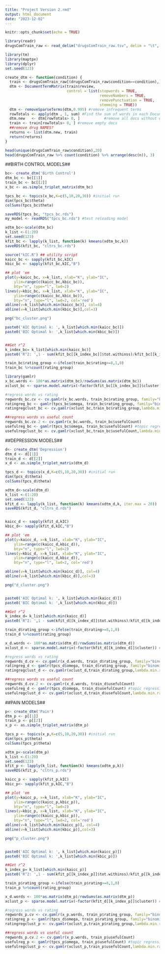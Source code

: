 ```yaml
---
title: "Project Version 2.rmd"
output: html_document
date: "2023-12-02"
---
```


```r
knitr::opts_chunk$set(echo = TRUE)
```

```r
library(readr)
drugsComTrain_raw <- read_delim("drugsComTrain_raw.tsv", delim = "\t", escape_double = FALSE,  trim_ws = TRUE)
```

```r
library(tm)
library(maptpx)
library(dplyr)
set.seed(123)

create_dtm <- function(condition) {
  train <- drugsComTrain_raw[(drugsComTrain_raw$condition==condition),]
  dtm <- DocumentTermMatrix(train$review,
                            control = list(stopwords = TRUE, 
                                           removeNumbers = TRUE,
                                           removePunctuation = TRUE,
                                           stemming = TRUE))
  dtm <- removeSparseTerms(dtm,0.995) #remove infrequent terms
  rowTotals <- apply(dtm , 1, sum) #Find the sum of words in each Document
  dtm.new   <- dtm[rowTotals> 0, ]           #remove all docs without words
  train <- train[rowTotals> 0, ] #remove empty docs
  ##remove drug NAMES?
  returns <- list(dtm.new, train)
  return(returns)
}
```

```r
head(unique(drugsComTrain_raw$condition),20)
head(drugsComTrain_raw %>% count(condition) %>% arrange(desc(n)), 3)
```

##BIRTH CONTROL MODELS##

```r
bc<- create_dtm('Birth Control')
dtm_bc <- bc[[1]]
train_bc <- bc[[2]]
x_bc <- as.simple_triplet_matrix(dtm_bc)
```

```r
tpcs_bc <- topics(x_bc,K=c(5,10,20,30)) #initial run
dim(tpcs_bc$theta)
colSums(tpcs_bc$theta)
```
```r
saveRDS(tpcs_bc, "tpcs_bc.rds")
my_model <- readRDS("tpcs_bc.rds") #test reloading model
```

```r
xdtm_bc<-scale(dtm_bc)
k_list <-(1:20)
set.seed(123)
kfit_bc <- lapply(k_list, function(k) kmeans(xdtm_bc,k))
saveRDS(kfit_bc, "cltrs_bc.rds")

source("kIC.R") ## utility script
kaicc_bc <- sapply(kfit_bc,kIC)
kbic_bc <- sapply(kfit_bc,kIC,"B")

## plot 'em
plot(y=kaicc_bc, x=k_list, xlab="K", ylab="IC", 
	ylim=range(c(kaicc_bc,kbic_bc)),
	bty="n", type="l", lwd=2)
lines(y=kbic_bc, x=k_list, xlab="K", ylab="IC", 
	ylim=range(c(kaicc_bc,kbic_bc)),
	bty="n", type="l", lwd=2, col='red')
abline(v=k_list[which.min(kaicc_bc)], col=4)
abline(v=k_list[which.min(kbic_bc)],col=3)

png("bc_cluster.png")

paste0('AIC Optimal k: ', k_list[which.min(kaicc_bc)])
paste0('BIC Optimal k: ',k_list[which.min(kbic_bc)])


##Get r^2
k_index_bc= k_list[which.min(kaicc_bc)]
paste0('R^2: ',1 - sum(kfit_bc[[k_index_bc]]$tot.withinss)/kfit_bc[[k_index_bc]]$totss)
```

```r
train_bc$rating_group <-ifelse(train_bc$rating>=8,1,0)
train_bc %>%count(rating_group)
```

```r
library(gamlr)
x_bc.words <- 100*as.matrix(dtm_bc)/rowSums(as.matrix(dtm_bc))
xclust_bc <- sparse.model.matrix(~factor(kfit_bc[[k_index_bc]]$cluster)) # cluster membership matrix

#regress words vs rating
regwords_bc.cv <- cv.gamlr(x_bc.words, train_bc$rating_group, family="binomial")
ratingreg_bc <- gamlr(tpcs_bc$omega, train_bc$rating_group, family="binomial") #topic regression
ratingregclust_bc <- cv.gamlr(xclust_bc,train_bc$rating_group,lambda.min.ratio=1e-5,family="binomial")

##regress words vs useful count
regwords_bc.cv.2 <- cv.gamlr(x_bc.words, train_bc$usefulCount)
usefulreg_bc <- gamlr(tpcs_bc$omega, train_bc$usefulCount) #topic regression
usefulregclust_bc <- cv.gamlr(xclust_bc,train_bc$usefulCount,lambda.min.ratio=1e-5)

```

##DEPRESSION MODELS##

```r
d<- create_dtm('Depression')
dtm_d <- d[[1]]
train_d <- d[[2]]
x_d <- as.simple_triplet_matrix(dtm_d)
```

```r
tpcs_d <- topics(x_d,K=c(5,10,20,30)) #initial run
dim(tpcs_d$theta)
colSums(tpcs_d$theta)
```

```r
xdtm_d<-scale(dtm_d)
k_list <-(1:20)
set.seed(123)
kfit_d <- lapply(k_list, function(k) kmeans(xdtm_d,k, iter.max = 20))
saveRDS(kfit_d, "cltrs_d.rds")


kaicc_d <- sapply(kfit_d,kIC)
kbic_d<- sapply(kfit_d,kIC,"B")

## plot 'em
plot(y=kaicc_d, x=k_list, xlab="K", ylab="IC", 
	ylim=range(c(kaicc_d,kbic_d)),
	bty="n", type="l", lwd=2)
lines(y=kbic_d, x=k_list, xlab="K", ylab="IC", 
	ylim=range(c(kaicc_d,kbic_d)),
	bty="n", type="l", lwd=2, col='red')

abline(v=k_list[which.min(kaicc_d)], col=4)
abline(v=k_list[which.min(kbic_d)],col=3)

png("d_cluster.png")


paste0('AIC Optimal k: ', k_list[which.min(kaicc_d)])
paste0('BIC Optimal k: ',k_list[which.min(kbic_d)])

##Get r^2
k_index_d= k_list[which.min(kaicc_d)]
paste0('R^2: ',1 - sum(kfit_d[[k_index_d]]$tot.withinss)/kfit_d[[k_index_d]]$totss)
```

```r
train_d$rating_group <-ifelse(train_d$rating>=8,1,0)
train_d %>%count(rating_group)
```

```r
x_d.words <- 100*as.matrix(dtm_d)/rowSums(as.matrix(dtm_d))
xclust_d <- sparse.model.matrix(~factor(kfit_d[[k_index_d]]$cluster)) # cluster membership matrix

#regress words vs rating
regwords_d.cv <- cv.gamlr(x_d.words, train_d$rating_group, family="binomial")
ratingreg_d <- gamlr(tpcs_d$omega, train_d$rating_group, family="binomial") #topic regression
ratingregclust_d <- cv.gamlr(xclust_d,train_d$rating_group,lambda.min.ratio=1e-5,family="binomial")

##regress words vs useful count
regwords_d.cv.2 <- cv.gamlr(x_d.words, train_d$usefulCount)
usefulreg_d <- gamlr(tpcs_d$omega, train_d$usefulCount) #topic regression
usefulregclust_d <- cv.gamlr(xclust_d,train_d$usefulCount,lambda.min.ratio=1e-5)

```


##PAIN MODELS##

```r
p<- create_dtm('Pain')
dtm_p <- p[[1]]
train_p <- p[[2]]
x_p <- as.simple_triplet_matrix(dtm_p)
```

```r
tpcs_p <- topics(x_p,K=c(5,10,20,30)) #initial run
dim(tpcs_p$theta)
colSums(tpcs_p$theta)
```

```r
xdtm_p<-scale(dtm_p)
k_list <-(1:20)
set.seed(123)
kfit_p <- lapply(k_list, function(k) kmeans(xdtm_p,k))
saveRDS(kfit_p, "cltrs_p.rds")

kaicc_p <- sapply(kfit_p,kIC)
kbic_p<- sapply(kfit_p,kIC,"B")

## plot 'em
plot(y=kaicc_p, x=k_list, xlab="K", ylab="IC", 
	ylim=range(c(kaicc_p,kbic_p)),
	bty="n", type="l", lwd=2)
lines(y=kbic_p, x=k_list, xlab="K", ylab="IC", 
	ylim=range(c(kaicc_p,kbic_p)),
	bty="n", type="l", lwd=2, col='red')
abline(v=k_list[which.min(kaicc_p)], col=4)
abline(v=k_list[which.min(kbic_p)],col=3)

png("p_cluster.png")


paste0('AIC Optimal k: ', k_list[which.min(kaicc_p)])
paste0('BIC Optimal k: ',k_list[which.min(kbic_p)])

##Get r^2
k_index_p= k_list[which.min(kaicc_p)]
paste0('R^2: ',1 - sum(kfit_p[[k_index_p]]$tot.withinss)/kfit_p[[k_index_p]]$totss)
```

```r
train_p$rating_group <-ifelse(train_p$rating>=8,1,0)
train_p %>%count(rating_group)
```

```r
x_d.words <- 100*as.matrix(dtm_p)/rowSums(as.matrix(dtm_p))
xclust_p <- sparse.model.matrix(~factor(kfit_d[[k_index_p]]$cluster)) # cluster membership matrix

#regress words vs rating
regwords_p.cv <- cv.gamlr(x_p.words, train_p$rating_group, family="binomial")
ratingreg_p <- gamlr(tpcs_d$omega, train_p$rating_group, family="binomial") #topic regression
ratingregclust_p <- cv.gamlr(xclust_p,train_p$rating_group,lambda.min.ratio=1e-5,family="binomial")

##regress words vs useful count
regwords_p.cv.2 <- cv.gamlr(x_p.words, train_p$usefulCount)
usefulreg_p <- gamlr(tpcs_p$omega, train_p$usefulCount) #topic regression
usefulregclust_p <- cv.gamlr(xclust_p,train_p$usefulCount,lambda.min.ratio=1e-5)

```
